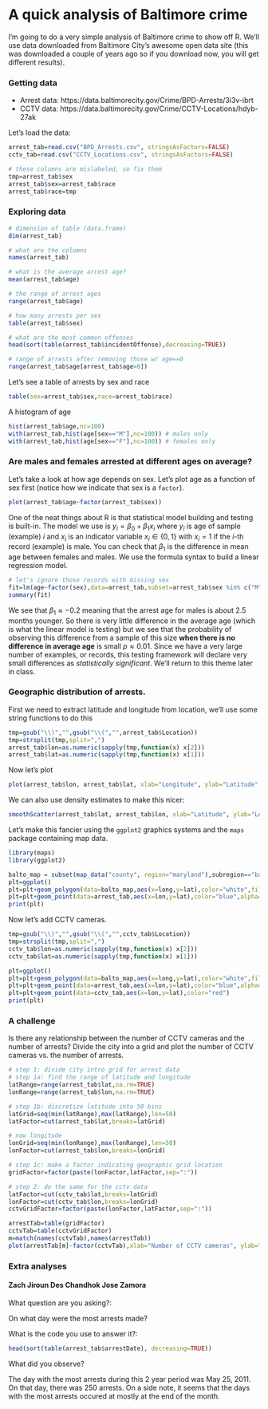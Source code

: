A quick analysis of Baltimore crime
========================================================

I'm going to do a very simple analysis of Baltimore crime to show off R. We'll use data downloaded from Baltimore City's awesome open data site (this was downloaded a couple of years ago so if you download now, you will get different results). 

### Getting data

* Arrest data: https://data.baltimorecity.gov/Crime/BPD-Arrests/3i3v-ibrt 
* CCTV data: https://data.baltimorecity.gov/Crime/CCTV-Locations/hdyb-27ak 

Let's load the data:
```r
arrest_tab=read.csv("BPD_Arrests.csv", stringsAsFactors=FALSE)
cctv_tab=read.csv("CCTV_Locations.csv", stringsAsFactors=FALSE)

# these columns are mislabeled, so fix them
tmp=arrest_tab$sex
arrest_tab$sex=arrest_tab$race
arrest_tab$race=tmp
```

### Exploring data

```r
# dimension of table (data.frame)
dim(arrest_tab)

# what are the columns
names(arrest_tab)

# what is the average arrest age?
mean(arrest_tab$age)

# the range of arrest ages
range(arrest_tab$age)

# how many arrests per sex
table(arrest_tab$sex)

# what are the most common offenses
head(sort(table(arrest_tab$incidentOffense),decreasing=TRUE))

# range of arrests after removing those w/ age==0
range(arrest_tab$age[arrest_tab$age>0])
```

Let's see a table of arrests by sex and race
```r
table(sex=arrest_tab$sex,race=arrest_tab$race)
```

A histogram of age

```r
hist(arrest_tab$age,nc=100)
with(arrest_tab,hist(age[sex=="M"],nc=100)) # males only
with(arrest_tab,hist(age[sex=="F"],nc=100)) # females only

```

### Are males and females arrested at different ages on average?

Let's take a look at how age depends on sex. Let's plot age as a function of sex first (notice how we indicate that sex is a `factor`). 

```r
plot(arrest_tab$age~factor(arrest_tab$sex))
```

One of the neat things about R is that statistical model building and testing is built-in. The model we use is $y_i=\beta_0+\beta_1 x_i$ where $y_i$ is age of sample (example) $i$ and $x_i$ is an indicator variable $x_i \in \{0,1\}$ with $x_i=1$ if the $i$-th record (example) is male. You can check that $\beta_1$ is the difference in mean age between females and males.
We use the formula syntax to build a linear regression model. 

```r
# let's ignore those records with missing sex
fit=lm(age~factor(sex),data=arrest_tab,subset=arrest_tab$sex %in% c("M","F"))
summary(fit)
```

We see that $\beta_1 \approx -0.2$ meaning that the arrest age for males is about 2.5 months younger. So there is very little difference in the average age (which is what the linear model is testing) but we see that the probability of observing this difference from a sample of this size **when there is no difference in average age** is small $p \approx 0.01$. Since we have a very large number of examples, or records, this testing framework will declare very small differences as *statistically significant*. We'll return to this theme later in class.


### Geographic distribution of arrests.

First we need to extract latitude and longitude from location, we'll use some string functions to do this

```r
tmp=gsub("\\)","",gsub("\\(","",arrest_tab$Location))
tmp=strsplit(tmp,split=",")
arrest_tab$lon=as.numeric(sapply(tmp,function(x) x[2]))
arrest_tab$lat=as.numeric(sapply(tmp,function(x) x[1]))
```

Now let's plot

```r
plot(arrest_tab$lon, arrest_tab$lat, xlab="Longitude", ylab="Latitude", main="Arrests in Baltimore")
```

We can also use density estimates to make this nicer:

```r
smoothScatter(arrest_tab$lat, arrest_tab$lon, xlab="Latitude", ylab="Longitude", main="Arrests in Baltimore")
```

Let's make this fancier using the `ggplot2` graphics systems and the `maps` package containing map data.

```r
library(maps)
library(ggplot2)

balto_map = subset(map_data("county", region="maryland"),subregion=="baltimore city")
plt=ggplot()
plt=plt+geom_polygon(data=balto_map,aes(x=long,y=lat),color="white",fill="gray40")
plt=plt+geom_point(data=arrest_tab,aes(x=lon,y=lat),color="blue",alpha=.1)
print(plt)
```

Now let's add CCTV cameras.

```r
tmp=gsub("\\)","",gsub("\\(","",cctv_tab$Location))
tmp=strsplit(tmp,split=",")
cctv_tab$lon=as.numeric(sapply(tmp,function(x) x[2]))
cctv_tab$lat=as.numeric(sapply(tmp,function(x) x[1]))

plt=ggplot()
plt=plt+geom_polygon(data=balto_map,aes(x=long,y=lat),color="white",fill="gray40")
plt=plt+geom_point(data=arrest_tab,aes(x=lon,y=lat),color="blue",alpha=.1)
plt=plt+geom_point(data=cctv_tab,aes(x=lon,y=lat),color="red")
print(plt)
```

### A challenge

Is there any relationship between the number of CCTV cameras and the number of arrests? Divide the city into a grid and plot the number of CCTV cameras vs. the number of arrests.

```r
# step 1: divide city intro grid for arrest data
# step 1a: find the range of latitude and longitude
latRange=range(arrest_tab$lat,na.rm=TRUE)
lonRange=range(arrest_tab$lon,na.rm=TRUE)

# step 1b: discretize latitude into 50 bins
latGrid=seq(min(latRange),max(latRange),len=50)
latFactor=cut(arrest_tab$lat,breaks=latGrid)

# now longitude
lonGrid=seq(min(lonRange),max(lonRange),len=50)
lonFactor=cut(arrest_tab$lon,breaks=lonGrid)

# step 1c: make a factor indicating geographic grid location
gridFactor=factor(paste(lonFactor,latFactor,sep=":"))

# step 2: do the same for the cctv data
latFactor=cut(cctv_tab$lat,breaks=latGrid)
lonFactor=cut(cctv_tab$lon,breaks=lonGrid)
cctvGridFactor=factor(paste(lonFactor,latFactor,sep=":"))

arrestTab=table(gridFactor)
cctvTab=table(cctvGridFactor)
m=match(names(cctvTab),names(arrestTab))
plot(arrestTab[m]~factor(cctvTab),xlab="Number of CCTV cameras", ylab="Number of Arrests")
```


### Extra analyses

#### Zach Jiroun Des Chandhok Jose Zamora

What question are you asking?:

On what day were the most arrests made?

What is the code you use to answer it?:

```r
head(sort(table(arrest_tab$arrestDate), decreasing=TRUE))
```

What did you observe?

The day with the most arrests during this 2 year period was May 25, 2011. On that day, there was 250 arrests. On a side note, it seems that the days with the most arrests occured at mostly at the end of the month.
